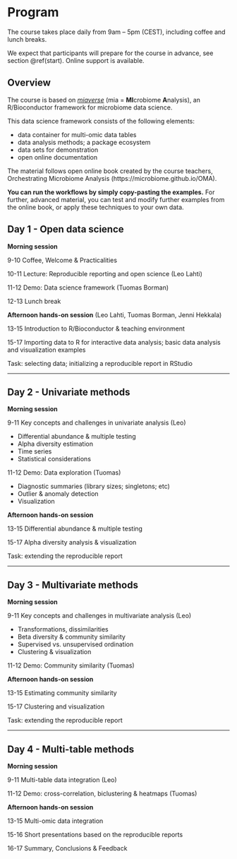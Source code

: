# Program

The course takes place daily from 9am – 5pm (CEST), including
coffee and lunch breaks.

We expect that participants will prepare for the course in advance, see section
\@ref(start). Online support is available.


## Overview

The course is based on [_miaverse_](https://microbiome.github.io) (mia = **MI**crobiome **A**nalysis), an
R/Bioconductor framework for microbiome data science. 


This data science framework consists of the following elements:

- data container for multi-omic data tables
- data analysis methods; a package ecosystem
- data sets for demonstration
- open online documentation

The material follows open online book created by the course teachers,
Orchestrating Microbiome Analysis (https://microbiome.github.io/OMA).

**You can run the workflows by simply copy-pasting the examples.** For
further, advanced material, you can test and modify further examples
from the online book, or apply these techniques to your own data.



## Day 1 - Open data science 

**Morning session**

9-10 Coffee, Welcome & Practicalities

10-11 Lecture: Reproducible reporting and open science (Leo Lahti)

11-12 Demo: Data science framework (Tuomas Borman)

12-13 Lunch break


**Afternoon hands-on session** (Leo Lahti, Tuomas Borman, Jenni Hekkala)

13-15 Introduction to R/Bioconductor & teaching environment

15-17 Importing data to R for interactive data analysis; basic data
analysis and visualization examples

Task: selecting data; initializing a reproducible report in RStudio

----------------------------------------------------------------

## Day 2 - Univariate methods


**Morning session**

9-11 Key concepts and challenges in univariate analysis (Leo)

  - Differential abundance & multiple testing
  - Alpha diversity estimation
  - Time series
  - Statistical considerations

11-12 Demo: Data exploration (Tuomas)

  - Diagnostic summaries (library sizes; singletons; etc)
  - Outlier & anomaly detection
  - Visualization


**Afternoon hands-on session**

13-15 Differential abundance & multiple testing 

15-17 Alpha diversity analysis & visualization

Task: extending the reproducible report 

----------------------------------------------------------------

## Day 3 - Multivariate methods

**Morning session**

9-11 Key concepts and challenges in multivariate analysis (Leo)

  - Transformations, dissimilarities
  - Beta diversity & community similarity
  - Supervised vs. unsupervised ordination
  - Clustering & visualization

11-12 Demo: Community similarity (Tuomas)


**Afternoon hands-on session**

13-15 Estimating community similarity

15-17 Clustering and visualization

Task: extending the reproducible report 

-----------------------------------------------------------------

## Day 4 - Multi-table methods

**Morning session**

9-11 Multi-table data integration (Leo)

11-12 Demo: cross-correlation, biclustering & heatmaps (Tuomas)


**Afternoon hands-on session**

13-15 Multi-omic data integration 

15-16 Short presentations based on the reproducible reports

16-17 Summary, Conclusions & Feedback


 


